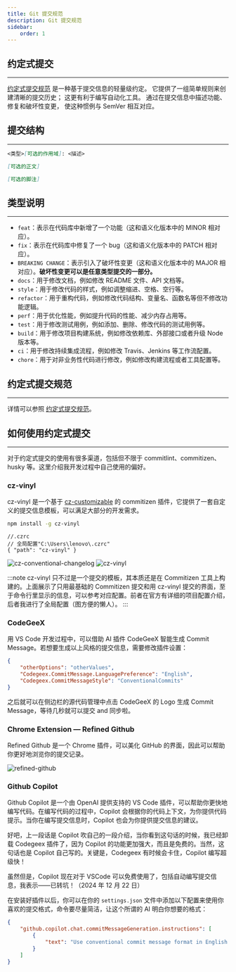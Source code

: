 ---
title: Git 提交规范
description: Git 提交规范
sidebar:
    order: 1
---

## 约定式提交

---

[约定式提交规范](https://www.conventionalcommits.org/zh-hans/v1.0.0/) 是一种基于提交信息的轻量级约定。 它提供了一组简单规则来创建清晰的提交历史； 这更有利于编写自动化工具。 通过在提交信息中描述功能、修复和破坏性变更， 使这种惯例与 SemVer 相互对应。

## 提交结构

---

```md
<类型>[可选的作用域]: <描述>

[可选的正文]

[可选的脚注]
```

## 类型说明

---

-   `feat`：表示在代码库中新增了一个功能（这和语义化版本中的 MINOR 相对应）。
-   `fix`：表示在代码库中修复了一个 bug（这和语义化版本中的 PATCH 相对应）。
-   `BREAKING CHANGE`：表示引入了破坏性变更（这和语义化版本中的 MAJOR 相对应）。**破坏性变更可以是任意类型提交的一部分。**
-   `docs`：用于修改文档，例如修改 README 文件、API 文档等。
-   `style`：用于修改代码的样式，例如调整缩进、空格、空行等。
-   `refactor`：用于重构代码，例如修改代码结构、变量名、函数名等但不修改功能逻辑。
-   `perf`：用于优化性能，例如提升代码的性能、减少内存占用等。
-   `test`：用于修改测试用例，例如添加、删除、修改代码的测试用例等。
-   `build`：用于修改项目构建系统，例如修改依赖库、外部接口或者升级 Node 版本等。
-   `ci`：用于修改持续集成流程，例如修改 Travis、Jenkins 等工作流配置。
-   `chore`：用于对非业务性代码进行修改，例如修改构建流程或者工具配置等。

## 约定式提交规范

---

详情可以参照 [约定式提交规范](https://www.conventionalcommits.org/zh-hans/v1.0.0/#%E7%BA%A6%E5%AE%9A%E5%BC%8F%E6%8F%90%E4%BA%A4%E8%A7%84%E8%8C%83)。

## 如何使用约定式提交

---

对于约定式提交的使用有很多渠道，包括但不限于 commitlint、commitizen、husky 等。这里介绍我开发过程中自己使用的偏好。

### cz-vinyl

cz-vinyl 是一个基于 [cz-customizable](https://github.com/leonardoanalista/cz-customizable) 的 commitizen 插件，它提供了一套自定义的提交信息模板，可以满足大部分的开发需求。

```bash
npm install -g cz-vinyl
```

```
//.czrc
// 全局配置"C:\Users\lenovo\.czrc"
{ "path": "cz-vinyl" }
```

![cz-conventional-changelog](@src/assets/convention/cz-conventional-changelog.png)
![cz-vinyl](@src/assets/convention/cz-vinyl.png)

:::note
cz-vinyl 只不过是一个提交的模板，其本质还是在 Commitizen 工具上构建的。上面展示了只用最基础的 Commitizen 提交和用 cz-vinyl 提交的界面，至于命令行里显示的信息，可以参考对应配置。前者在官方有详细的项目配置介绍，后者我进行了全局配置（图方便的懒人）。
:::

### CodeGeeX

用 VS Code 开发过程中，可以借助 AI 插件 CodeGeeX 智能生成 Commit Message。若想要生成以上风格的提交信息，需要修改插件设置：

```json title="settings.json"
{
	"otherOptions": "otherValues",
	"Codegeex.CommitMessage.LanguagePreference": "English",
	"Codegeex.CommitMessageStyle": "ConventionalCommits"
}
```

之后就可以在侧边栏的源代码管理中点击 CodeGeeX 的 Logo 生成 Commit Message，等待几秒就可以提交 and 同步啦。

### Chrome Extension — Refined Github

Refined Github 是一个 Chrome 插件，可以美化 GitHub 的界面，因此可以帮助你更好地浏览你的提交记录。

![refined-github](@src/assets/convention/refined-github.png)

### Github Copilot

Github Copilot 是一个由 OpenAI 提供支持的 VS Code 插件，可以帮助你更快地编写代码。在编写代码的过程中，Copilot 会根据你的代码上下文，为你提供代码提示。当你在编写提交信息时，Copilot 也会为你提供提交信息的建议。

好吧，上一段话是 Copilot 吹自己的一段介绍，当你看到这句话的时候，我已经卸载 Codegeex 插件了，因为 Copilot 的功能更加强大，而且是免费的。当然，这句话也是 Copilot 自己写的。关键是，Codegeex 有时候会卡住，Copilot 编写超级快！

虽然但是，Copilot 现在对于 VSCode 可以免费使用了，包括自动编写提交信息，我表示——已转坑！（2024 年 12 月 22 日）

在安装好插件以后，你可以在你的 `settings.json` 文件中添加以下配置来使用你喜欢的提交格式，命令要尽量简洁，让这个所谓的 AI 明白你想要的格式：

```json title="settings.json"
{
	"github.copilot.chat.commitMessageGeneration.instructions": [
		{
			"text": "Use conventional commit message format in English."
		}
	]
}
```
